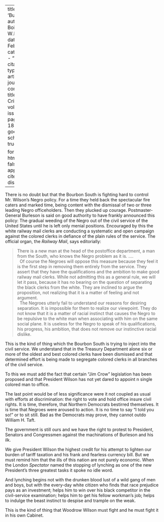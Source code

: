 
---
title: 'Burleson'
author: Du Bois, W.E.B.
date: Feb. 1913
categories: 
  - ""
citation: 
  type: article-journal
  container-title: The Crisis
  volume: 6
  issue: 4
  page: 180, 184
google-scholar: true

format:
  html:
    toc: false
    appendix-cite-as: display
---


There is no doubt but that the Bourbon South is fighting hard to control Mr. Wilson's Negro policy. For a time they held back the spectacular fire caters and marked time, being content with the dismissal of two or three leading Negro officeholders. Then they plucked up courage. Postmaster-General Burleson is said on good authority to have frankly announced this policy: The gradual weeding of the Negro out of the civil service of the United States until he is left only menial positions. Encouraged by this the white railway mail clerks are conducting a systematic and open campaign against the colored clerks in defiance of the plain rules of the service. The official organ, the *Railway Mail*, says editorially:

> There is a new man at the head of the postoffice department, a man from the South, who knows the Negro problem as it is. ….   
> &nbsp;
> Of course the Negroes will oppose this measure because they feel it is the first step in removing them entirely from the service. They assert that they have the qualifications and the ambition to make good railway mail clerks. While not admitting this as a general rule, we will let it pass, because it has no bearing on the question of separating the black clerks from the white. They are inclined to argue the proposition, not realizing that it is a matter of feeling and not argument.    
> &nbsp;
> The Negroes utterly fail to understand our reasons for desiring separation. It is impossible for them to realize our viewpoint. They do not know that it is a matter of racial instinct that causes the Negro to be repulsive to the white man when associating with him on the same social plane. It is useless for the Negro to speak of his qualifications, his progress, his ambition, that does not remove our instinctive racial dislike.

This is the kind of thing which the Bourbon South is trying to inject into the civil service. We understand that in the Treasury Department alone six or more of the oldest and best colored clerks have been dismissed and that determined effort is being made to segregate colored clerks in all branches of the civil service.

To this we must add the fact that certain "Jim Crow" legislation has been proposed and that President Wilson has not yet dared to appoint n single colored man to office.

The last point would be of less significance were it not coupled as usual with efforts at discrimination: the right to vote and hold office insure civil rights.	It is time, therefore, that
Northern Democrats bestirred themselves. It is time that Negroes were aroused to action. It is no time to say "I told you so!" or to sit still. Bad as the Democrats may prove, they cannot outdo William H. Taft.

The government is still ours and we have the right to protest to President, Senators and Congressmen against the machinations of Burleson and his ilk.

We give President Wilson the highest credit for his attempt to lighten our burden of tariff taxation and his frank and fearless currency bill. But we must remind him that the ills of this nation are not purely economic. When the London *Spectator* named the stopping of lynching as one of the new President's three greatest tasks it spoke no idle word.

And lynching begins not with the drunken blood lust of a wild gang of men and boys, but with the every-day white citizen who finds that race prejudice pays as an investment; helps him to win over his black competitor in the civil-service examination; helps him to get his fellow workman's job; helps to indulge the beast instinct to despise and trample on the weak.

This is the kind of thing that Woodrow Wilson must fight and he must fight it in his own Cabinet.

